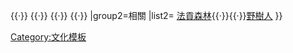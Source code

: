 {{Navbox
|name  = Ents
|title = [[托爾金]]奇幻小說[[中土大陸]]的[[樹人]]
|group1=樹人
|list1  = [[柏骨]]{{·}} {{nowrap|{{link-es|布理加拉德|Ramaviva}} （快枝）}}{{·}} {{nowrap|[[樹鬍|法貢]] （樹鬍）}}{{·}} {{nowrap|{{link-es|芬伯希爾|Fimbrethil}}}}{{·}} {{nowrap|{{link-es|芬格拉斯|Zarcillo (ent)}} （葉叢）}}{{·}} {{nowrap|{{link-es|佛拉瑞夫|Corteza (ent)}} （樹皮）}}
|group2=相關
|list2= [[法貢森林]]{{·}}{{le|樹人語|Entish}}{{·}}[[胡恩 (中土大陸)|野樹人]]
}}<noinclude>[[Category:文化模板]]</noinclude>